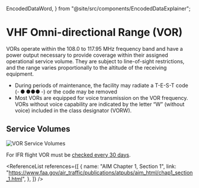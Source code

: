   EncodedDataWord,
} from "@site/src/components/EncodedDataExplainer";

# VHF Omni-directional Range (VOR)

VORs operate within the 108.0 to 117.95 MHz frequency band and have a power
output necessary to provide coverage within their assigned operational service
volume. They are subject to line-of-sight restrictions, and the range varies
proportionally to the altitude of the receiving equipment.

- During periods of maintenance, the facility may radiate a T-E-S-T code
  (- ● ●●● -) or the code may be removed
- Most VORs are equipped for voice transmission on the VOR frequency. VORs
  without voice capability are indicated by the letter “W” (without voice)
  included in the class designator (VORW).

## Service Volumes

![VOR Service Volumes](/img/content/vor-service-volumes.jpg)

For IFR flight VOR must be
[checked every 30 days](/topics/regulations/inspections/vor-checks).

<ReferenceList
  references={[
    {
      name: "AIM Chapter 1, Section 1",
      link: "https://www.faa.gov/air_traffic/publications/atpubs/aim_html/chap1_section_1.html",
    },
  ]}
/>
